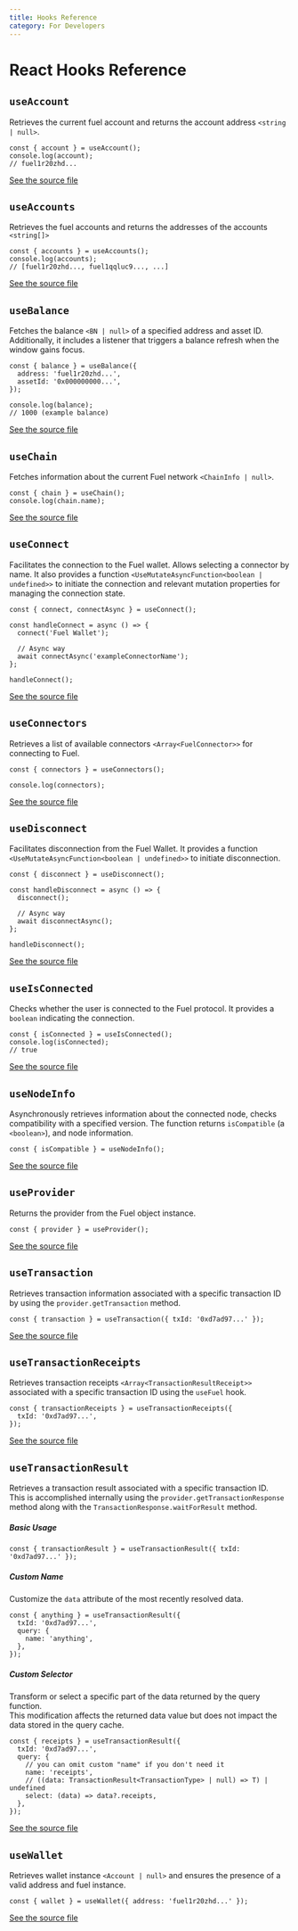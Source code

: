 ```yaml
---
title: Hooks Reference
category: For Developers
---
```


# React Hooks Reference

## `useAccount`

Retrieves the current fuel account and returns the account address `<string | null>`.

```tsx
const { account } = useAccount();
console.log(account);
// fuel1r20zhd...
```

[See the source file](https://github.com/FuelLabs/fuels-npm-packs/tree/main/packages/react/src/hooks/useAccount.ts)

## `useAccounts`

Retrieves the fuel accounts and returns the addresses of the accounts `<string[]>`

```tsx
const { accounts } = useAccounts();
console.log(accounts);
// [fuel1r20zhd..., fuel1qqluc9..., ...]
```

[See the source file](https://github.com/FuelLabs/fuels-npm-packs/tree/main/packages/react/src/hooks/useAccounts.ts)

## `useBalance`

Fetches the balance `<BN | null>` of a specified address and asset ID. Additionally, it includes a listener that triggers a balance refresh when the window gains focus.

```tsx
const { balance } = useBalance({
  address: 'fuel1r20zhd...',
  assetId: '0x000000000...',
});

console.log(balance);
// 1000 (example balance)
```

[See the source file](https://github.com/FuelLabs/fuels-npm-packs/tree/main/packages/react/src/hooks/useBalance.ts)

## `useChain`

Fetches information about the current Fuel network `<ChainInfo | null>`.

```tsx
const { chain } = useChain();
console.log(chain.name);
```

[See the source file](https://github.com/FuelLabs/fuels-npm-packs/tree/main/packages/react/src/hooks/useChain.ts)

## `useConnect`

Facilitates the connection to the Fuel wallet. Allows selecting a connector by name. It also provides a function `<UseMutateAsyncFunction<boolean | undefined>>` to initiate the connection and relevant mutation properties for managing the connection state.

```tsx
const { connect, connectAsync } = useConnect();

const handleConnect = async () => {
  connect('Fuel Wallet');

  // Async way
  await connectAsync('exampleConnectorName');
};

handleConnect();
```

[See the source file](https://github.com/FuelLabs/fuels-npm-packs/tree/main/packages/react/src/hooks/useConnect.ts)

## `useConnectors`

Retrieves a list of available connectors `<Array<FuelConnector>>` for connecting to Fuel.

```tsx
const { connectors } = useConnectors();

console.log(connectors);
```

[See the source file](https://github.com/FuelLabs/fuels-npm-packs/tree/main/packages/react/src/hooks/useConnectors.ts)

## `useDisconnect`

Facilitates disconnection from the Fuel Wallet. It provides a function `<UseMutateAsyncFunction<boolean | undefined>>` to initiate disconnection.

```tsx
const { disconnect } = useDisconnect();

const handleDisconnect = async () => {
  disconnect();

  // Async way
  await disconnectAsync();  
};

handleDisconnect();
```

[See the source file](https://github.com/FuelLabs/fuels-npm-packs/tree/main/packages/react/src/hooks/useDisconnect.ts)

## `useIsConnected`

Checks whether the user is connected to the Fuel protocol. It provides a `boolean` indicating the connection.

```tsx
const { isConnected } = useIsConnected();
console.log(isConnected);
// true
```

[See the source file](https://github.com/FuelLabs/fuels-npm-packs/tree/main/packages/react/src/hooks/useIsConnected.ts)

## `useNodeInfo`

Asynchronously retrieves information about the connected node, checks compatibility with a specified version. The function returns `isCompatible` (a `<boolean>`), and node information.

```tsx
const { isCompatible } = useNodeInfo();
```

[See the source file](https://github.com/FuelLabs/fuels-npm-packs/tree/main/packages/react/src/hooks/useNodeInfo.ts)

## `useProvider`

Returns the provider from the Fuel object instance.

```tsx
const { provider } = useProvider();
```

[See the source file](https://github.com/FuelLabs/fuels-npm-packs/tree/main/packages/react/src/hooks/useProvider.ts)

## `useTransaction`

Retrieves transaction information associated with a specific transaction ID by using the `provider.getTransaction` method.

```tsx
const { transaction } = useTransaction({ txId: '0xd7ad97...' });
```

[See the source file](https://github.com/FuelLabs/fuels-npm-packs/tree/main/packages/react/src/hooks/useTransaction.ts)

## `useTransactionReceipts`

Retrieves transaction receipts `<Array<TransactionResultReceipt>>` associated with a specific transaction ID using the `useFuel` hook.

```tsx
const { transactionReceipts } = useTransactionReceipts({
  txId: '0xd7ad97...',
});
```

[See the source file](https://github.com/FuelLabs/fuels-npm-packs/tree/main/packages/react/src/hooks/useTransactionReceipts.ts)

## `useTransactionResult`

Retrieves a transaction result associated with a specific transaction ID.  
This is accomplished internally using the `provider.getTransactionResponse` method along with the `TransactionResponse.waitForResult` method.

##### Basic Usage

```tsx
const { transactionResult } = useTransactionResult({ txId: '0xd7ad97...' });
```

##### Custom Name

Customize the `data` attribute of the most recently resolved data.

```tsx
const { anything } = useTransactionResult({ 
  txId: '0xd7ad97...',
  query: {
    name: 'anything',
  },
});
```

##### Custom Selector

Transform or select a specific part of the data returned by the query function.  
This modification affects the returned data value but does not impact the data stored in the query cache.

```tsx
const { receipts } = useTransactionResult({ 
  txId: '0xd7ad97...',
  query: {
    // you can omit custom "name" if you don't need it
    name: 'receipts',
    // ((data: TransactionResult<TransactionType> | null) => T) | undefined
    select: (data) => data?.receipts,
  },
});
```


[See the source file](https://github.com/FuelLabs/fuels-npm-packs/tree/main/packages/react/src/hooks/useTransactionResult.ts)

## `useWallet`

Retrieves wallet instance `<Account | null>` and ensures the presence of a valid address and fuel instance.

```tsx
const { wallet } = useWallet({ address: 'fuel1r20zhd...' });
```

[See the source file](https://github.com/FuelLabs/fuels-npm-packs/tree/main/packages/react/src/hooks/useWallet.ts)
